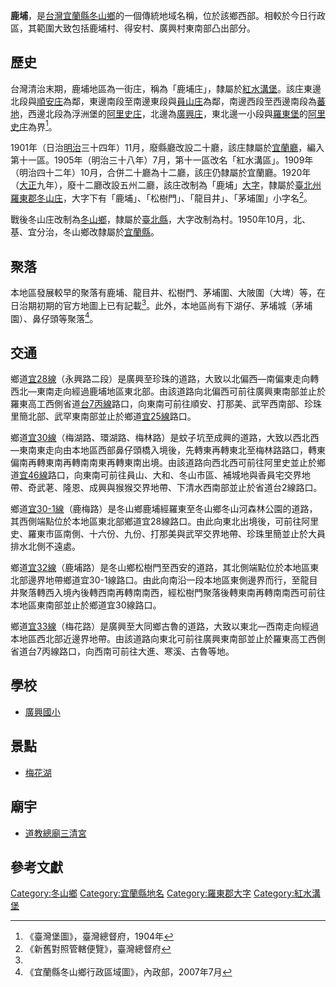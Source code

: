 {{noteTA
|1 = zh-cn:庄; zh-hk:庄; zh-tw:庄;
}}
'''鹿埔'''，是[[台灣|台灣]][[宜蘭縣|宜蘭縣]][[冬山鄉|冬山鄉]]的一個傳統地域名稱，位於該鄉西部。相較於今日行政區，其範圍大致包括鹿埔村、得安村、廣興村東南部凸出部分。

==歷史==
台灣清治末期，鹿埔地區為一街庄，稱為「鹿埔庄」，隸屬於[[紅水溝堡|紅水溝堡]]。該庄東邊北段與[[順安庄|順安庄]]為鄰，東邊南段至南邊東段與[[員山_(宜蘭縣冬山鄉)|員山庄]]為鄰，南邊西段至西邊南段為[[蕃地|蕃地]]，西邊北段為浮洲堡的[[阿里史_(三星鄉)|阿里史庄]]，北邊為[[廣興庄|廣興庄]]，東北邊一小段與[[羅東堡|羅東堡]]的[[阿里史_(羅東鎮)|阿里史庄]]為界<ref name="臺灣堡圖">《臺灣堡圖》，臺灣總督府，1904年</ref>。

1901年（日治[[明治|明治]]三十四年）11月，廢縣廳改設二十廳，該庄隸屬於[[宜蘭廳|宜蘭廳]]，編入第十一區。1905年（明治三十八年）7月，第十一區改名「紅水溝區」。1909年（明治四十二年）10月，合併二十廳為十二廳，該庄仍隸屬於宜蘭廳。1920年（[[大正|大正]]九年），廢十二廳改設五州二廳，該庄改制為「鹿埔」[[大字|大字]]，隸屬於[[臺北州|臺北州]][[羅東郡|羅東郡]][[冬山庄|冬山庄]]，大字下有「鹿埔」、「松樹門」、「龍目井」、「茅埔圍」小字名<ref>《新舊對照管轄便覽》，臺灣總督府</ref>。

戰後冬山庄改制為[[冬山鄉|冬山鄉]]，隸屬於[[臺北縣|臺北縣]]，大字改制為村。1950年10月，北、基、宜分治，冬山鄉改隸屬於[[宜蘭縣|宜蘭縣]]。

==聚落==
本地區發展較早的聚落有鹿埔、龍目井、松樹門、茅埔圍、大陂圍（大埤）等，在日治期初期的官方地圖上已有記載<ref name="臺灣堡圖"/>。此外，本地區尚有下湖仔、茅埔城（茅埔園）、鼻仔頭等聚落<ref>《宜蘭縣冬山鄉行政區域圖》，內政部，2007年7月</ref>。

==交通==
鄉道[[宜28線|宜28線]]（永興路二段）是廣興至珍珠的道路，大致以北偏西—南偏東走向轉西北—東南走向經過鹿埔地區東北部。由該道路向北偏西可前往廣興東南部並止於羅東高工西側省道[[台7丙線|台7丙線]]路口，向東南可前往順安、打那美、武罕西南部、珍珠里簡北部、武罕東南部並止於鄉道[[宜25線|宜25線]]路口。

鄉道[[宜30線|宜30線]]（梅湖路、環湖路、梅林路）是蚊子坑至成興的道路，大致以西北西—東南東走向由本地區西部鼻仔頭橋入境後，先轉東再轉東北至梅林路路口，轉東偏南再轉東南再轉南南東再轉東南出境。由該道路向西北西可前往阿里史並止於鄉道[[宜46線|宜46線]]路口，向東南可前往員山、大和、冬山市區、補城地與香員宅交界地帶、奇武荖、隆恩、成興與猴猴交界地帶、下清水西南部並止於省道台2線路口。

鄉道[[宜30-1線|宜30-1線]]（鹿梅路）是冬山鄉鹿埔經羅東至冬山鄉冬山河森林公園的道路，其西側端點位於本地區東北部鄉道宜28線路口。由此向東北出境後，可前往阿里史、羅東市區南側、十六份、九份、打那美與武罕交界地帶、珍珠里簡並止於大員排水北側不遠處。

鄉道[[宜32線|宜32線]]（鹿埔路）是冬山鄉松樹門至西安的道路，其北側端點位於本地區東北部邊界地帶鄉道宜30-1線路口。由此向南沿一段本地區東側邊界而行，至龍目井聚落轉西入境內後轉西南再轉南南西，經松樹門聚落後轉東南再轉南南西可前往本地區東南部並止於鄉道宜30線路口。

鄉道[[宜33線|宜33線]]（梅花路）是廣興至大同鄉古魯的道路，大致以東北—西南走向經過本地區西北部近邊界地帶。由該道路向東北可前往廣興東南部並止於羅東高工西側省道台7丙線路口，向西南可前往大進、寒溪、古魯等地。

==學校==
*[[廣興國小|廣興國小]]

==景點==
*[[梅花湖|梅花湖]]

==廟宇==
*[[道教總廟三清宮|道教總廟三清宮]]

==參考文獻==
{{reflist}}

{{羅東郡}}

[[Category:冬山鄉|Category:冬山鄉]]
[[Category:宜蘭縣地名|Category:宜蘭縣地名]]
[[Category:羅東郡大字|Category:羅東郡大字]]
[[Category:紅水溝堡|Category:紅水溝堡]]